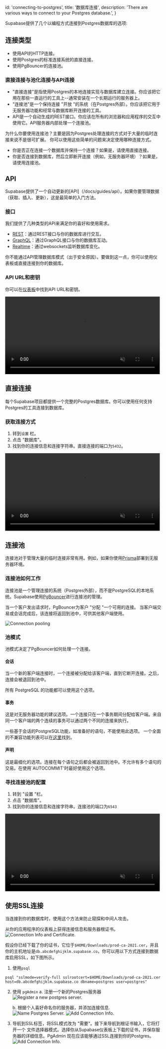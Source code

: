 
  id: 'connecting-to-postgres',
  title: '数据库连接',
  description: 'There are various ways to connect to your Postgres database.',
}


Supabase提供了几个以编程方式连接到Postgres数据库的选项:

## 连接类型

- 使用API的HTTP连接。
- 使用Postgres的标准连接系统的直接连接。
- 使用PgBouncer的连接池。

### 直接连接与池化连接与API连接

- "直接连接"是指使用Postgres的本地连接实现与数据库建立连接。你应该把它用在那些一直运行的工具上--通常安装在一个长期运行的服务器上。
- "连接池"是一个保持连接 "开放 "的系统（在Postgres外部）。你应该把它用于无服务器功能和经常与数据库断开连接的工具。
- API是一个自动生成的REST接口。你应该在所有的浏览器和应用程序的交互中使用它。API服务器内部处理一个连接池。

为什么你要使用连接池？主要是因为Postgres处理连接的方式对于大量的临时连接来说不是很可扩展。
你可以使用这些简单的问题来决定使用哪种连接方式。

- 你是否正在连接一个数据库并保持一个连接？如果是，请使用直接连接。
- 你是否连接到数据库，然后立即断开连接（例如，无服务器环境）？如果是，请使用连接池。


## API

Supabase提供了一个自动更新的[API]（/docs/guides/api）。如果你要管理数据（获取、插入、更新），这是最简单的入门方法。

### 接口

我们提供了几种类型的API来满足你的喜好和使用需求。

- [REST](/docs/guides/api#rest-api)：通过REST接口与你的数据库进行交互。
- [GraphQL](/docs/guides/api#graphql-api)：通过GraphQL接口与你的数据库互动。
- [Realtime](/docs/guides/api#realtime-api)：通过websockets监听数据库变化。

你不能通过API管理数据库模式（出于安全原因）。要做到这一点，你可以使用仪表板或直接连接到你的数据库。

### API URL和密钥

你可以在[仪表板](https://app.supabase.com/project/_/settings/api)中找到API URL和密钥。

<video width="99%" muted playsInline controls="true">
  <source src="/docs/videos/api/api-url-and-key.mp4" type="video/mp4" muted playsInline />
</video>

## 直接连接

每个Supabase项目都提供一个完整的Postgres数据库。你可以使用任何支持Postgres的工具连接到数据库。

### 获取连接方式

1. 转到`设置` 栏。
2. 点击 "数据库"。
3. 找到你的连接信息和连接字符串。直接连接的端口为`5432`。

<video width="99%" muted playsInline controls="true">
  <source src="/docs/videos/postgres-connection.mp4" type="video/mp4" muted playsInline />
</video>

## 连接池

连接池对于管理大量的临时连接非常有用。例如，如果你使用[Prisma](/docs/guides/integrations/prisma)部署到无服务器环境。

### 连接池如何工作

连接池是一个管理连接的系统（Postgres外部），而不是PostgreSQL的本地系统。Supabase使用[PgBouncer](https://www.pgbouncer.org/)进行连接池的管理。

当一个客户发出请求时，PgBouncer为客户 "分配 "一个可用的连接。
当客户端交易或会话完成后，该连接将返回到池中，可供其他客户端使用。

![Connection pooling](/docs/img/guides/database/connection-pool.png)

### 池模式

池模式决定了PgBouncer如何处理一个连接。

#### 会话

当一个新的客户端连接时，一个连接被分配给该客户端，直到它断开连接。之后，连接会被退回到池中。

所有 PostgreSQL 的功能都可以使用这个选项。

#### 事务

这是对无服务器功能的建议选项。一个连接只在一个事务期间分配给客户端。来自同一个客户端的两个连续的事务可以通过两个不同的连接来执行。

一些基于会话的PostgreSQL功能，如准备好的语句，不能使用此选项。
一个全面的不兼容功能列表可以在[这里](https://www.pgbouncer.org/features.html)找到。

#### 声明

这是最细化的选项。连接在每个语句之后都会被返回到池中。不允许有多个语句的交易。在使用`AUTOCOMMIT'时最好使用这个选项。

### 寻找连接池的配置

1. 转到 "设置 "栏。
2. 点击 "数据库"。
3. 找到你的连接信息和连接字符串。连接池的端口为`6543`

<video width="99%" muted playsInline controls="true">
  <source src="/docs/videos/connection-pool-config.mp4" type="video/mp4" muted playsInline />
</video>

## 使用SSL连接

当连接到你的数据库时，使用这个方法来防止窥探和中间人攻击。

从你的应用程序的仪表板上获得连接信息和服务器根证书。
![Connection Info and Certificate.](/docs/img/guides/database/connection-info-cert.png)


假设你已经下载了你的证书，它位于`$HOME/Downloads/prod-ca-2021.cer`，并且你的主机地址是`db.abcdefghijklm.supabase.co`，你可以用以下方式连接到数据库启用SSL，如下图所示。

1. 使用`psql`

```
psql "sslmode=verify-full sslrootcert=$HOME/Downloads/prod-ca-2021.cer host=db.abcdefghijklm.supabase.co dbname=postgres user=postgres"
```

2. 使用 `pgAdmin`
   a. 注册一个新的Postgres服务器
   ![Register a new postgres server.](/docs/img/guides/database/register-server-pgAdmin.png)

   b. 根据个人喜好命名你的服务器，并添加连接信息.
   ![Name Postgres Server.](/docs/img/guides/database/name-pg-server.png)
   ![Add Connection Info.](/docs/img/guides/database/add-pg-server-conn-info.png)

3. 导航到SSL标签，将SSL模式改为 "需要"。接下来导航到根证书输入，它将打开一个 文件选择器模式。选择你从Supabase仪表板上下载的证书，并保存服务器的详细信息。PgAdmin 现在应该能够通过SSL连接到你的Postgres。
   ![Add Connection Info.](/docs/img/guides/database/add-ssl-config.png)



